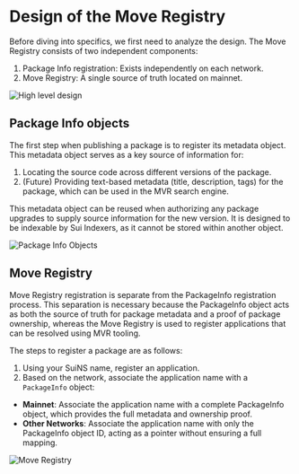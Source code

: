 # Design of the Move Registry

Before diving into specifics, we first need to analyze the design. The Move Registry consists of two independent components:

1. Package Info registration: Exists independently on each network.
2. Move Registry: A single source of truth located on mainnet.

![High level design](/images/mvr/mvr-overall.svg)


## Package Info objects

The first step when publishing a package is to register its metadata object. This metadata object serves as a key source of information for:

1. Locating the source code across different versions of the package.
2. (Future) Providing text-based metadata (title, description, tags) for the package, which can be used in the MVR search engine.

This metadata object can be reused when authorizing any package upgrades to supply source information for the new version. 
It is designed to be indexable by Sui Indexers, as it cannot be stored within another object.

![Package Info Objects](/images/mvr/mvr-package-info.svg)


## Move Registry

Move Registry registration is separate from the PackageInfo registration process. This separation is necessary because the PackageInfo object acts as both the source of truth for package metadata and a proof of package ownership, whereas the Move Registry is used to register applications that can be resolved using MVR tooling.

The steps to register a package are as follows:

1. Using your SuiNS name, register an application.
2. Based on the network, associate the application name with a `PackageInfo` object:
- **Mainnet**: Associate the application name with a complete PackageInfo object, which provides the full metadata and ownership proof.
- **Other Networks**: Associate the application name with only the PackageInfo object ID, acting as a pointer without ensuring a full mapping.


![Move Registry](/images/mvr/mvr-registry.svg)
